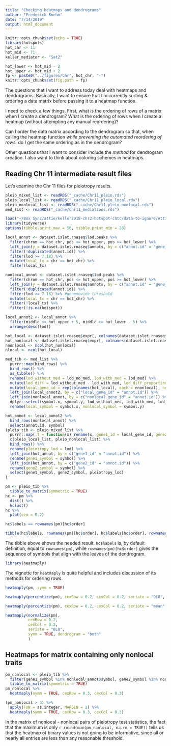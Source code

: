 ```yaml
---
title: "Checking heatmaps and dendrograms"
author: "Frederick Boehm"
date: "7/14/2019"
output: html_document
---
```


```r
knitr::opts_chunk$set(echo = TRUE)
library(hotspots)
hot_chr <- 11
hot_mid <- 71
keller_mediator <- "Sat2"
```

```r
hot_lower <- hot_mid - 2
hot_upper <- hot_mid + 2
fp <- paste0("../figures/Chr", hot_chr, "-")
knitr::opts_chunk$set(fig.path = fp)
```

The questions that I want to address today deal with heatmaps and dendrograms. Basically, I want to ensure that I'm correctly sorting & ordering a data matrix before passing it to a heatmap function.

I need to check a few things. First, what is the ordering of rows of a matrix when I create a dendrogram? What is the ordering of rows when I create a heatmap (without attempting any manual reordering)?

Can I order the data matrix according to the dendrogram so that, when calling the heatmap function *while preventing the automated reordering of rows*, do I get the same ordering as in the dendrogram?

Other questions that I want to consider include the *method* for dendrogram creation. I also want to think about coloring schemes in heatmaps.

## Reading Chr 11 intermediate result files 

Let's examine the Chr 11 files for pleiotropy results.

```r
pleio_mixed_list <- readRDS("_cache/Chr11_pleio.rds")
pleio_local_list <- readRDS("_cache/Chr11_pleio_local.rds")
pleio_nonlocal_list <- readRDS("_cache/Chr11_pleio_nonlocal.rds")
med_list <- readRDS("_cache/Chr11_mediations.rds")
```

```r
load("~/Box Sync/attie/keller2018-chr2-hotspot-chtc/data-to-ignore/Attie_DO378_eQTL_viewer_v1.Rdata")
library(tidyverse)
options(tibble.print_max = 50, tibble.print_min = 20)
```


```r
local_annot <- dataset.islet.rnaseq$lod.peaks %>%
  filter(chrom == hot_chr, pos <= hot_upper, pos >= hot_lower) %>%
  left_join(y = dataset.islet.rnaseq$annots, by = c("annot.id" = "gene_id")) %>%
  filter(!duplicated(annot.id)) %>%
  filter(lod >= 7.18) %>%
  mutate(local_tx = chr == hot_chr) %>%
  filter(local_tx)
```


```r
nonlocal_annot <- dataset.islet.rnaseq$lod.peaks %>%
  filter(chrom == hot_chr, pos <= hot_upper, pos >= hot_lower) %>%
  left_join(y = dataset.islet.rnaseq$annots, by = c("annot.id" = "gene_id")) %>%
  filter(!duplicated(annot.id)) %>%
  filter(lod >= 7.18) %>% #genomewide threshold
  mutate(local_tx = chr == hot_chr) %>%
  filter(!local_tx) %>% 
  filter(!is.na(hotspot))
```


```r
local_annot2 <- local_annot %>%
  filter(middle <= hot_upper + 5, middle >= hot_lower - 5) %>%
  arrange(desc(lod))
```

```r
hot_local <- dataset.islet.rnaseq$expr[, colnames(dataset.islet.rnaseq$expr) %in% local_annot2$annot.id]
hot_nonlocal <- dataset.islet.rnaseq$expr[, colnames(dataset.islet.rnaseq$expr) %in% nonlocal_annot$annot.id]
nnonlocal <- ncol(hot_nonlocal)
nlocal <- ncol(hot_local)
```




```r
med_tib <- med_list %>%
  purrr::map(bind_rows) %>%
  bind_rows() %>%
  as_tibble() %>%
  rename(lod_without_med = lod_no_med, lod_with_med = lod_med) %>%
  mutate(lod_diff = lod_without_med - lod_with_med, lod_diff_proportion = lod_diff / lod_without_med) %>%
  mutate(local_gene_id = rep(colnames(hot_local), each = nnonlocal), nonlocal_gene_id = rep(colnames(hot_nonlocal), times = nlocal)) %>%
  left_join(local_annot2, by = c("local_gene_id" = "annot.id")) %>%
  left_join(nonlocal_annot, by = c("nonlocal_gene_id" = "annot.id")) %>%
  dplyr::select(symbol.x, symbol.y, lod_without_med, lod_with_med, lod_diff, lod_diff_proportion, local_gene_id, nonlocal_gene_id) %>%
  rename(local_symbol = symbol.x, nonlocal_symbol = symbol.y)
```






```r
hot_annot <- local_annot2 %>%
  bind_rows(nonlocal_annot) %>%
  select(annot.id, symbol)
(pleio_tib <- pleio_mixed_list %>%
  purrr::map(.f = function(x) rename(x, gene1_id = local_gene_id, gene2_id = nonlocal_gene_id)) %>%
  c(pleio_local_list, pleio_nonlocal_list) %>%
  bind_rows() %>%
  rename(pleiotropy_lod = lod) %>%
  left_join(hot_annot, by = c("gene1_id" = "annot.id")) %>%
  rename(gene1_symbol = symbol) %>%
  left_join(hot_annot, by = c("gene2_id" = "annot.id")) %>%
  rename(gene2_symbol = symbol) %>%
  select(gene1_symbol, gene2_symbol, pleiotropy_lod)
)  
```

```r
pm <- pleio_tib %>%
  tibble_to_matrix(symmetric = TRUE)
hc <- pm %>% 
  dist() %>%
  hclust()
hc %>%
  plot(cex = 0.2)
```

```r
hc$labels == rownames(pm)[hc$order]
```

```r
tibble(hc$labels, rownames(pm)[hc$order], hc$labels[hc$order], rownames(pm))
```

The tibble above shows the needed result. `hc$labels` is, by default definition, equal to `rownames(pm)`, while `rownames(pm)[hc$order]` gives the sequence of symbols that align with the leaves of the dendrogram.

```r
library(heatmaply)
```

The vignette for `heatmaply` is quite helpful and includes discussion of its methods for ordering rows.

```r
heatmaply(pm, symm = TRUE)
```

```r
heatmaply(percentize(pm), cexRow = 0.2, cexCol = 0.2, seriate = "OLO", symm = TRUE)
```

```r
heatmaply(percentize(pm), cexRow = 0.2, cexCol = 0.2, seriate = "mean", symm = TRUE)
```

```r
heatmaply(normalize(pm), 
          cexRow = 0.2, 
          cexCol = 0.2, 
          seriate = "OLO", 
          symm = TRUE, dendrogram = "both"
          )
```

## Heatmaps for matrix containing only nonlocal traits

```r
pm_nonlocal <- pleio_tib %>%
  filter(gene1_symbol %in% nonlocal_annot$symbol, gene2_symbol %in% nonlocal_annot$symbol) %>%
  tibble_to_matrix(symmetric = TRUE)
pm_nonlocal %>%
  heatmaply(symm = TRUE, cexRow = 0.3, cexCol = 0.3)

```

```r
(pm_nonlocal > 3) %>%
  apply(FUN = as.integer, MARGIN = 2) %>%
  heatmaply(symm = TRUE, cexRow = 0.3, cexCol = 0.3)
```


In the matrix of nonlocal - nonlocal pairs of pleiotropy test statistics, the fact that the maximum is only `r round(max(pm_nonlocal, na.rm = TRUE))` tells us that the heatmap of binary values is not going to be informative, since all or nearly all entries are less than any reasonable threshold.



